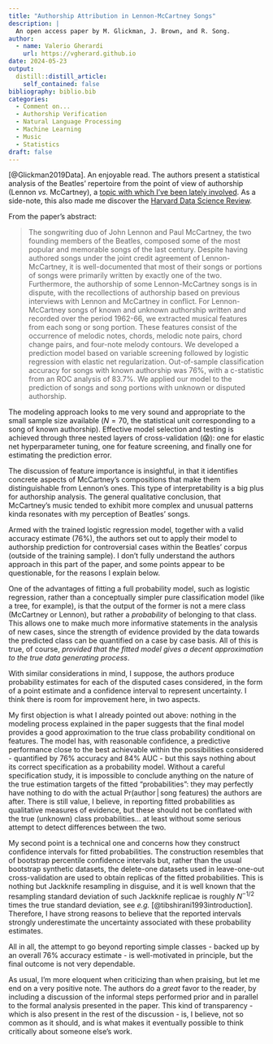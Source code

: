 ```yaml
---
title: "Authorship Attribution in Lennon-McCartney Songs"
description: |
  An open access paper by M. Glickman, J. Brown, and R. Song.
author:
  - name: Valerio Gherardi
    url: https://vgherard.github.io
date: 2024-05-23
output:
  distill::distill_article:
    self_contained: false
bibliography: biblio.bib
categories: 
  - Comment on...
  - Authorship Verification
  - Natural Language Processing
  - Machine Learning
  - Music
  - Statistics
draft: false
---
```


[@Glickman2019Data]. An enjoyable read. The authors present a statistical 
analysis of the Beatles' repertoire from the point of view of authorship 
(Lennon *vs.* McCartney), a [topic with which I've been lately involved](https://vgherard.github.io/posts/2024-04-25-grammar-as-a-biometric-for-authorship-verification/).
As a side-note, this also made me discover the [Harvard Data Science Review](https://hdsr.mitpress.mit.edu/).

From the paper's abstract:

> The songwriting duo of John Lennon and Paul McCartney, the two founding members of the Beatles, composed some of the most popular and memorable songs of the last century. Despite having authored songs under the joint credit agreement of Lennon-McCartney, it is well-documented that most of their songs or portions of songs were primarily written by exactly one of the two. Furthermore, the authorship of some Lennon-McCartney songs is in dispute, with the recollections of authorship based on previous interviews with Lennon and McCartney in conflict. For Lennon-McCartney songs of known and unknown authorship written and recorded over the period 1962-66, we extracted musical features from each song or song portion. These features consist of the occurrence of melodic notes, chords, melodic note pairs, chord change pairs, and four-note melody contours. We developed a prediction model based on variable screening followed by logistic regression with elastic net regularization. Out-of-sample classification accuracy for songs with known authorship was 76%, with a c-statistic from an ROC analysis of 83.7%. We applied our model to the prediction of songs and song portions with unknown or disputed authorship.

The modeling approach looks to me very sound and appropriate to the small sample 
size available ($N = 70$, the statistical unit corresponding to a song of known 
authorship). Effective model selection and testing is achieved through three 
nested layers of cross-validation (😱): one for elastic net hyperparameter tuning, 
one for feature screening, and finally one for estimating the prediction error.

The discussion of feature importance is insightful, in that it identifies
concrete aspects of McCartney's compositions that make them distinguishable from 
Lennon's ones. This type of interpretability is a big plus for authorship 
analysis. The general qualitative conclusion, that McCartney's music tended to 
exhibit more complex and unusual patterns kinda resonates with my perception of
Beatles' songs.

Armed with the trained logistic regression model, together with a valid accuracy 
estimate (76%), the authors set out to apply their model to authorship 
prediction for controversial cases within the Beatles' corpus (outside of the 
training sample). I don't fully understand the authors approach in this part of 
the paper, and some points appear to be questionable, for the reasons I explain 
below.

One of the advantages of fitting a full probability model, such as logistic 
regression, rather than a conceptually simpler pure classification model (like a 
tree, for example), is that the output of the former is not a mere class (McCartney
or Lennon), but rather a *probability* of belonging to that class. This allows 
one to make much more informative statements in the analysis of new cases, since
the strength of evidence provided by the data towards the predicted class can be
quantified on a case by case basis. All of this is true, of course,
*provided that the fitted model gives a decent approximation to the true data 
generating process*.

With similar considerations in mind, I suppose, the authors produce probability
estimates for each of the disputed cases considered, in the form of a point 
estimate and a confidence interval to represent uncertainty. I think there is
room for improvement here, in two aspects.

My first objection is what I already pointed out above: nothing in the modeling
process explained in the paper suggests that the final model provides a 
good approximation to the true class probability conditional on features. The 
model has, with reasonable confidence, a predictive performance close to the 
best achievable within the possibilities considered - quantified by 76% accuracy 
and 84% AUC - but this says nothing about its correct specification as a probability
model. Without a careful specification study, it is impossible to conclude 
anything on the nature of the true estimation targets of the fitted 
"probabilities": they may perfectly have nothing to do with the actual
$\text{Pr}(\text{author}\,\vert\, \text{song features})$ the authors are after.
There is still value, I believe, in reporting fitted probabilities as 
qualitative measures of evidence, but these should not be conflated with the 
true (unknown) class probabilities... at least without some serious attempt to 
detect differences between the two.

My second point is a technical one and concerns how they construct 
confidence intervals for fitted probabilities. The construction resembles that 
of bootstrap percentile confidence intervals but, rather than the usual 
bootstrap synthetic datasets, the delete-one datasets used in leave-one-out 
cross-validation are used to obtain replicas of the fitted probabilities. 
This is nothing but Jackknife resampling in disguise, and it is well known that 
the resampling standard deviation of such Jackknife replicae is roughly 
$N ^{-1/2}$ times the true standard deviation, see *e.g.* 
[@tibshirani1993introduction]. Therefore, I have strong reasons to believe 
that the reported intervals strongly underestimate the uncertainty associated 
with these probability estimates.

All in all, the attempt to go beyond reporting simple classes - backed up by an
overall 76% accuracy estimate - is well-motivated in principle, but the final 
outcome is not very dependable.

As usual, I'm more eloquent when criticizing than when praising, but let me
end on a very positive note. The authors do a *great* favor to 
the reader, by including a discussion of the informal steps performed prior and 
in parallel to the formal analysis presented in the paper. This kind of 
transparency - which is also present in the rest of the discussion - is, 
I believe, not so common as it should, and is what makes it eventually possible 
to think critically about someone else's work.
